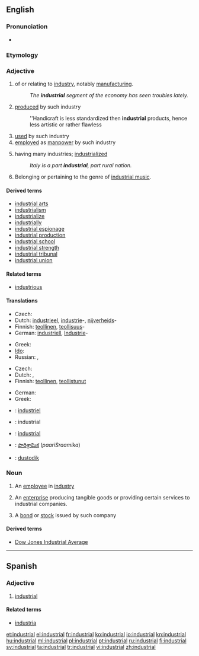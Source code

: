 ==English==

===Pronunciation===
* {{audio|en-us-industrial.ogg|Audio (US)}}

===Etymology===
{{suffix|industry|al}}

===Adjective===
{{en-adj}}

# of or relating to [[industry]], notably [[manufacturing]].
#: ''The '''industrial''' segment of the economy has seen troubles lately.''
# [[produced]] by such industry
#: ''Handicraft is less standardized then '''industrial''' products, hence less artistic or rather flawless
# [[used]] by such industry
# [[employed]] as [[manpower]] by such industry
# {{context|of a society or country}} having many industries; [[industrialized]]
#: ''Italy is a part '''industrial''', part rural nation.''
# {{music}} Belonging or pertaining to the genre of [[industrial music]].

====Derived terms====
* [[industrial arts]]
* [[industrialism]]
* [[industrialize]]
* [[industrially]]
* [[industrial espionage]]
* [[industrial production]]
* [[industrial school]]
* [[industrial strength]]
* [[industrial tribunal]]
* [[industrial union]]

====Related terms====
* [[industrious]]

====Translations====
{{trans-top|of or relating to industry}}
* Czech: {{t-|cs|průmyslový|m}}
* Dutch: [[industrieel]], [[industrie]]-, [[nijverheid]]s-
* Finnish: [[teollinen]], [[teollisuus]]-
* German: [[industriell]], [[Industrie]]-
{{trans-mid}}
* Greek: {{t+|el|βιομηχανικός|m|tr=viomikhanikós}}
* [[Ido]]: {{t+|io|industriala|xs=Ido}}
* Russian: {{t+|ru|промышленный|tr=promýšlennyj}}, {{t|ru|индустриальный|tr=industriál’nyj}}
{{trans-bottom}}

{{trans-top|(of a society or country) having many industries}}
* Czech: {{t-|cs|průmyslový|m}}
* Dutch: {{t+|nl|geïndustrialiseerd}}, {{t+|nl|industrieel}}
* Finnish: [[teollinen]], [[teollistua|teollistunut]]
{{trans-mid}}
* German: {{t+|de|industriell}}
* Greek: {{t+|el|βιομηχανικός|m|tr=viomikhanikós}}
{{trans-bottom}}

{{checktrans-top}}
* {{ttbc|fr}}: [[industriel]]
* {{ttbc|Interlingua}}: industrial
* {{ttbc|Portuguese}}: [[#Portuguese|industrial]]
* {{ttbc|Telugu}}: [[పారిశ్రామిక]] (''paariSraamika'')
* {{ttbc|Volapük}}: [[dustodik]]
{{trans-bottom}}

===Noun===
{{en-noun}}

# {{dated|19th-mid 20th century}} An [[employee]] in [[industry]]
# {{business}} An [[enterprise]] producing tangible goods or providing certain services to industrial companies.
# {{finance}} A [[bond]] or [[stock]] issued by such company

====Derived terms====
* [[Dow Jones Industrial Average]]

----

==Spanish==

===Adjective===
{{es-adj|pl=industriales}}

# [[#English|industrial]]

====Related terms====
* [[industria]]

[[et:industrial]]
[[el:industrial]]
[[fr:industrial]]
[[ko:industrial]]
[[io:industrial]]
[[kn:industrial]]
[[hu:industrial]]
[[ml:industrial]]
[[pl:industrial]]
[[pt:industrial]]
[[ru:industrial]]
[[fi:industrial]]
[[sv:industrial]]
[[ta:industrial]]
[[tr:industrial]]
[[vi:industrial]]
[[zh:industrial]]